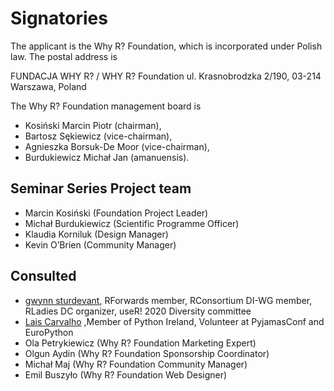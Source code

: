 # Signatories
<!-- 
This section provides the ISC with a view of the support received from the community for a proposal. Acceptance isn't predicated on popularity but community acceptance is important.  Willingness to accept outside input is also a good marker for project delivery. 

An optional section would be for R-Core signatories where changes to R are proposed.
-->

The applicant is the Why R? Foundation, which is incorporated under Polish law. 
The postal address is 

FUNDACJA WHY R? / WHY R? Foundation
ul. Krasnobrodzka 2/190, 
03-214 Warszawa, 
Poland

The Why R? Foundation management board is 

* Kosiński Marcin Piotr (chairman),
* Bartosz Sękiewicz (vice-chairman),
* Agnieszka Borsuk-De Moor (vice-chairman),
* Burdukiewicz Michał Jan (amanuensis).

## Seminar Series Project team
* Marcin Kosiński (Foundation Project Leader)
* Michał Burdukiewicz (Scientific Programme Officer)
* Klaudia Korniluk (Design Manager)
* Kevin O'Brien (Community Manager)


<!-- 
Who are the people responsible for actually delivering the project if the proposal gets accepted and are already signed up and rearing to go?
-->

## Consulted

* [gwynn sturdevant](https://www.nzgwynn.com/), RForwards member, RConsortium DI-WG member, RLadies DC organizer, useR! 2020 Diversity committee 
* [Lais Carvalho](https://www.laiscarvalho.com/) ,Member of Python Ireland, Volunteer at PyjamasConf and EuroPython
* Ola Petrykiewicz (Why R? Foundation Marketing Expert)
* Olgun Aydin (Why R? Foundation Sponsorship Coordinator)
* Michał Maj (Why R? Foundation Community Manager)
* Emil Buszyło (Why R? Foundation Web Designer)




<!-- 
Who has been given the opportunity to provide feedback on the proposal? This should include any R Consortium & ISC members who the proposal has been discussed with.
-->

